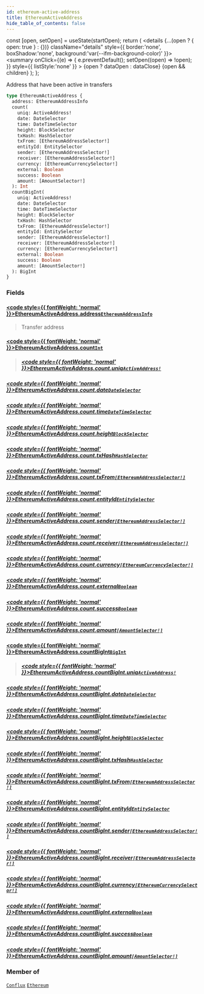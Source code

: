 ```yaml
---
id: ethereum-active-address
title: EthereumActiveAddress
hide_table_of_contents: false
---
```







  const [open, setOpen] = useState(startOpen);
  return (
    <details {...(open ? { open: true } : {})} className="details" style={{ border:'none', boxShadow:'none', background:'var(--ifm-background-color)' }}>
      <summary
        onClick={(e) => {
          e.preventDefault();
          setOpen((open) => !open);
        }}
        style={{ listStyle:'none' }}
      >
      {open ? dataOpen : dataClose}
      </summary>
      {open && children}
    </details>
  );
};








Address that have been active in transfers


```graphql
type EthereumActiveAddress {
  address: EthereumAddressInfo
  count(
    uniq: ActiveAddress!
    date: DateSelector
    time: DateTimeSelector
    height: BlockSelector
    txHash: HashSelector
    txFrom: [EthereumAddressSelector!]
    entityId: EntitySelector
    sender: [EthereumAddressSelector!]
    receiver: [EthereumAddressSelector!]
    currency: [EthereumCurrencySelector!]
    external: Boolean
    success: Boolean
    amount: [AmountSelector!]
  ): Int
  countBigInt(
    uniq: ActiveAddress!
    date: DateSelector
    time: DateTimeSelector
    height: BlockSelector
    txHash: HashSelector
    txFrom: [EthereumAddressSelector!]
    entityId: EntitySelector
    sender: [EthereumAddressSelector!]
    receiver: [EthereumAddressSelector!]
    currency: [EthereumCurrencySelector!]
    external: Boolean
    success: Boolean
    amount: [AmountSelector!]
  ): BigInt
}
```




### Fields

#### [<code style={{ fontWeight: 'normal' }}>EthereumActiveAddress.<b>address</b></code>](#)<Bullet />[`EthereumAddressInfo`](/docs/v1/graphql-reference/objects/ethereum-address-info) <Badge class="badge badge--secondary" text="object"/> 
> 
> 
> Transfer address
> 

#### [<code style={{ fontWeight: 'normal' }}>EthereumActiveAddress.<b>count</b></code>](#)<Bullet />[`Int`](/docs/v1/graphql-reference/scalars/int) <Badge class="badge badge--secondary" text="scalar"/> 
> 
> 
> 
> ##### [<code style={{ fontWeight: 'normal' }}>EthereumActiveAddress.count.<b>uniq</b></code>](#)<Bullet />[`ActiveAddress!`](/docs/v1/graphql-reference/enums/active-address) <Badge class="badge badge--secondary" text="non-null"/> <Badge class="badge badge--secondary" text="enum"/> 
> 
> 
> 
> 

##### [<code style={{ fontWeight: 'normal' }}>EthereumActiveAddress.count.<b>date</b></code>](#)<Bullet />[`DateSelector`](/docs/v1/graphql-reference/inputs/date-selector) <Badge class="badge badge--secondary" text="input"/> 
> 
> 
> 
> 

##### [<code style={{ fontWeight: 'normal' }}>EthereumActiveAddress.count.<b>time</b></code>](#)<Bullet />[`DateTimeSelector`](/docs/v1/graphql-reference/inputs/date-time-selector) <Badge class="badge badge--secondary" text="input"/> 
> 
> 
> 
> 

##### [<code style={{ fontWeight: 'normal' }}>EthereumActiveAddress.count.<b>height</b></code>](#)<Bullet />[`BlockSelector`](/docs/v1/graphql-reference/inputs/block-selector) <Badge class="badge badge--secondary" text="input"/> 
> 
> 
> 
> 

##### [<code style={{ fontWeight: 'normal' }}>EthereumActiveAddress.count.<b>txHash</b></code>](#)<Bullet />[`HashSelector`](/docs/v1/graphql-reference/inputs/hash-selector) <Badge class="badge badge--secondary" text="input"/> 
> 
> 
> 
> 

##### [<code style={{ fontWeight: 'normal' }}>EthereumActiveAddress.count.<b>txFrom</b></code>](#)<Bullet />[`[EthereumAddressSelector!]`](/docs/v1/graphql-reference/inputs/ethereum-address-selector) <Badge class="badge badge--secondary" text="list"/> <Badge class="badge badge--secondary" text="input"/> 
> 
> 
> 
> 

##### [<code style={{ fontWeight: 'normal' }}>EthereumActiveAddress.count.<b>entityId</b></code>](#)<Bullet />[`EntitySelector`](/docs/v1/graphql-reference/inputs/entity-selector) <Badge class="badge badge--secondary" text="input"/> 
> 
> 
> 
> 

##### [<code style={{ fontWeight: 'normal' }}>EthereumActiveAddress.count.<b>sender</b></code>](#)<Bullet />[`[EthereumAddressSelector!]`](/docs/v1/graphql-reference/inputs/ethereum-address-selector) <Badge class="badge badge--secondary" text="list"/> <Badge class="badge badge--secondary" text="input"/> 
> 
> 
> 
> 

##### [<code style={{ fontWeight: 'normal' }}>EthereumActiveAddress.count.<b>receiver</b></code>](#)<Bullet />[`[EthereumAddressSelector!]`](/docs/v1/graphql-reference/inputs/ethereum-address-selector) <Badge class="badge badge--secondary" text="list"/> <Badge class="badge badge--secondary" text="input"/> 
> 
> 
> 
> 

##### [<code style={{ fontWeight: 'normal' }}>EthereumActiveAddress.count.<b>currency</b></code>](#)<Bullet />[`[EthereumCurrencySelector!]`](/docs/v1/graphql-reference/inputs/ethereum-currency-selector) <Badge class="badge badge--secondary" text="list"/> <Badge class="badge badge--secondary" text="input"/> 
> 
> 
> 
> 

##### [<code style={{ fontWeight: 'normal' }}>EthereumActiveAddress.count.<b>external</b></code>](#)<Bullet />[`Boolean`](/docs/v1/graphql-reference/scalars/boolean) <Badge class="badge badge--secondary" text="scalar"/> 
> 
> 
> 
> 

##### [<code style={{ fontWeight: 'normal' }}>EthereumActiveAddress.count.<b>success</b></code>](#)<Bullet />[`Boolean`](/docs/v1/graphql-reference/scalars/boolean) <Badge class="badge badge--secondary" text="scalar"/> 
> 
> 
> 
> 

##### [<code style={{ fontWeight: 'normal' }}>EthereumActiveAddress.count.<b>amount</b></code>](#)<Bullet />[`[AmountSelector!]`](/docs/v1/graphql-reference/inputs/amount-selector) <Badge class="badge badge--secondary" text="list"/> <Badge class="badge badge--secondary" text="input"/> 
> 
> 
> 
> 

#### [<code style={{ fontWeight: 'normal' }}>EthereumActiveAddress.<b>countBigInt</b></code>](#)<Bullet />[`BigInt`](/docs/v1/graphql-reference/scalars/big-int) <Badge class="badge badge--secondary" text="scalar"/> 
> 
> 
> 
> ##### [<code style={{ fontWeight: 'normal' }}>EthereumActiveAddress.countBigInt.<b>uniq</b></code>](#)<Bullet />[`ActiveAddress!`](/docs/v1/graphql-reference/enums/active-address) <Badge class="badge badge--secondary" text="non-null"/> <Badge class="badge badge--secondary" text="enum"/> 
> 
> 
> 
> 

##### [<code style={{ fontWeight: 'normal' }}>EthereumActiveAddress.countBigInt.<b>date</b></code>](#)<Bullet />[`DateSelector`](/docs/v1/graphql-reference/inputs/date-selector) <Badge class="badge badge--secondary" text="input"/> 
> 
> 
> 
> 

##### [<code style={{ fontWeight: 'normal' }}>EthereumActiveAddress.countBigInt.<b>time</b></code>](#)<Bullet />[`DateTimeSelector`](/docs/v1/graphql-reference/inputs/date-time-selector) <Badge class="badge badge--secondary" text="input"/> 
> 
> 
> 
> 

##### [<code style={{ fontWeight: 'normal' }}>EthereumActiveAddress.countBigInt.<b>height</b></code>](#)<Bullet />[`BlockSelector`](/docs/v1/graphql-reference/inputs/block-selector) <Badge class="badge badge--secondary" text="input"/> 
> 
> 
> 
> 

##### [<code style={{ fontWeight: 'normal' }}>EthereumActiveAddress.countBigInt.<b>txHash</b></code>](#)<Bullet />[`HashSelector`](/docs/v1/graphql-reference/inputs/hash-selector) <Badge class="badge badge--secondary" text="input"/> 
> 
> 
> 
> 

##### [<code style={{ fontWeight: 'normal' }}>EthereumActiveAddress.countBigInt.<b>txFrom</b></code>](#)<Bullet />[`[EthereumAddressSelector!]`](/docs/v1/graphql-reference/inputs/ethereum-address-selector) <Badge class="badge badge--secondary" text="list"/> <Badge class="badge badge--secondary" text="input"/> 
> 
> 
> 
> 

##### [<code style={{ fontWeight: 'normal' }}>EthereumActiveAddress.countBigInt.<b>entityId</b></code>](#)<Bullet />[`EntitySelector`](/docs/v1/graphql-reference/inputs/entity-selector) <Badge class="badge badge--secondary" text="input"/> 
> 
> 
> 
> 

##### [<code style={{ fontWeight: 'normal' }}>EthereumActiveAddress.countBigInt.<b>sender</b></code>](#)<Bullet />[`[EthereumAddressSelector!]`](/docs/v1/graphql-reference/inputs/ethereum-address-selector) <Badge class="badge badge--secondary" text="list"/> <Badge class="badge badge--secondary" text="input"/> 
> 
> 
> 
> 

##### [<code style={{ fontWeight: 'normal' }}>EthereumActiveAddress.countBigInt.<b>receiver</b></code>](#)<Bullet />[`[EthereumAddressSelector!]`](/docs/v1/graphql-reference/inputs/ethereum-address-selector) <Badge class="badge badge--secondary" text="list"/> <Badge class="badge badge--secondary" text="input"/> 
> 
> 
> 
> 

##### [<code style={{ fontWeight: 'normal' }}>EthereumActiveAddress.countBigInt.<b>currency</b></code>](#)<Bullet />[`[EthereumCurrencySelector!]`](/docs/v1/graphql-reference/inputs/ethereum-currency-selector) <Badge class="badge badge--secondary" text="list"/> <Badge class="badge badge--secondary" text="input"/> 
> 
> 
> 
> 

##### [<code style={{ fontWeight: 'normal' }}>EthereumActiveAddress.countBigInt.<b>external</b></code>](#)<Bullet />[`Boolean`](/docs/v1/graphql-reference/scalars/boolean) <Badge class="badge badge--secondary" text="scalar"/> 
> 
> 
> 
> 

##### [<code style={{ fontWeight: 'normal' }}>EthereumActiveAddress.countBigInt.<b>success</b></code>](#)<Bullet />[`Boolean`](/docs/v1/graphql-reference/scalars/boolean) <Badge class="badge badge--secondary" text="scalar"/> 
> 
> 
> 
> 

##### [<code style={{ fontWeight: 'normal' }}>EthereumActiveAddress.countBigInt.<b>amount</b></code>](#)<Bullet />[`[AmountSelector!]`](/docs/v1/graphql-reference/inputs/amount-selector) <Badge class="badge badge--secondary" text="list"/> <Badge class="badge badge--secondary" text="input"/> 
> 
> 
> 
> 



### Member of

[`Conflux`](/docs/v1/graphql-reference/objects/conflux)  <Badge class="secondary" text="object"/><Bullet />[`Ethereum`](/docs/v1/graphql-reference/objects/ethereum)  <Badge class="secondary" text="object"/>

